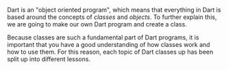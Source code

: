 Dart is an "object oriented program", which means that everything in Dart is based around the concepts of *classes* and *objects*. To further explain this, we are going to make our own Dart program and create a class.

Because classes are such a fundamental part of Dart programs, it is important that you have a good understanding of how classes work and how to use them. For this reason, each topic of Dart classes up has been split up into different lessons.